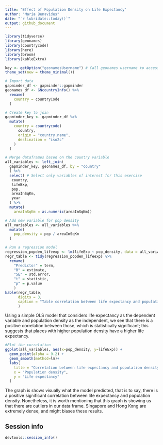 ```yaml
---
title: "Effect of Population Density on Life Expectancy"
author: "Maria Benavides"
date: "`r lubridate::today()`"
output: github_document
---
```


```r
library(tidyverse)
library(geonames)
library(countrycode)
library(here)
library(broom)
library(kableExtra)

key <- getOption("geonamesUsername") # Call geonames username to access data
theme_set(new = theme_minimal())
```

```r
# Import data 
gapminder_df <- gapminder::gapminder
geonames_df <- GNcountryInfo() %>%
  rename(
    country = countryCode
  )

# Create key to join
gapminder_key <- gapminder_df %>%
  mutate(
    country = countrycode(
      country, 
      origin = "country.name", 
      destination = "iso2c"
    )
  )

# Merge dataframes based on the country variable
all_variables <- left_join(
  gapminder_key, geonames_df, by = "country"
  ) %>%
  select( # Select only variables of interest for this exercise
   country,
   lifeExp,
   pop,
   areaInSqKm, 
   year
  ) %>%
  mutate(
    areaInSqKm = as.numeric(areaInSqKm))

# Add new variable for pop density 
all_variables <- all_variables %>%
  mutate(
    pop_density = pop / areaInSqKm
  )


```

```r
# Run a regression model 
regression_popden_lifeexp <- lm(lifeExp ~ pop_density, data = all_variables)
regr_table <- tidy(regression_popden_lifeexp) %>%
  rename(
    "Predictor" = term,
    "B" = estimate, 
    "SE" = std.error, 
    "t" = statistic, 
    "p" = p.value
    ) 
kable(regr_table, 
      digits = 3, 
      caption = "Table correlation between life expectancy and population density"
      ) 
```

Using a simple OLS model that considers life expectancy as the dependent variable and population density as the independent, we see that there is a positive correlation between those, which is statistically significant; this suggests that places with higher population density have a higher life expectancy. 

```r
#Plot the correlation
ggplot(all_variables, aes(x=pop_density, y=lifeExp)) + 
  geom_point(alpha = 0.2) +
  geom_smooth(method=lm)+
  labs(
    title = "Correlation between life expectancy and population density", 
    x = "Population density", 
    y = "Life expectancy"
  )

```

The graph is shows visually what the model predicted, that is to say, there is a positive significant correlation between life expectancy and population density. Nonetheless, it is worth mentioning that this graph is showing us that there are outliers in our data frame. Singapore and Hong Kong are extremely dense, and might biases these results. 

## Session info

```r
devtools::session_info()
```
